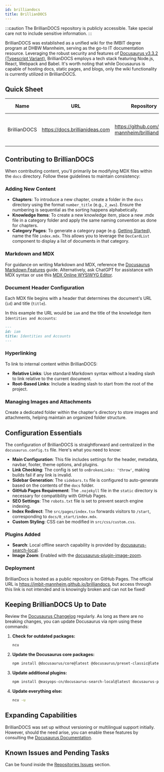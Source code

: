 ```yaml
---
id: brilliandocs
title: BrillianDOCS
---
```


:::caution
The BrillianDOCS repository is publicly accessible. Take special care not to include sensitive information.
:::

BrillianDOCS was established as a unified wiki for the IMBIT degree program at DHBW Mannheim, serving as the go-to IT documentation resource. Leveraging the robust security and features of [Docusaurus v3.3.2 (Typescript Variant)](https://docusaurus.io/docs), BrillianDOCS employs a tech stack featuring Node.js, React, Webpack and Babel. It's worth noting that while Docusaurus is capable of hosting docs, static pages, and blogs, only the wiki functionality is currently utilized in BrillianDOCS.

## Quick Sheet
| Name      | URL           | Repository                  | Tech Stack | Database | CPU Platform | Hosting Location    |
|-----------|---------------|----------------------------|------------|----------|--------------|------------|
| BrillianDOCS | https://docs.brillianideas.com | https://github.com/imbit-mannheim/brilliandocs | Docusaurus, Node.js, React, Webpack, Babel | N/A  | N/A         | GitHub Pages |

## Contributing to BrillianDOCS
When contributing content, you'll primarily be modifying MDX files within the `docs` directory. Follow these guidelines to maintain consistency:

### Adding New Content
- **Chapters**: To introduce a new chapter, create a folder in the `docs` directory using the format `number_title` (e.g., `2_aws`). Ensure the numbering is sequential as the sorting happens alphabetically.
- **Knowledge Items**: To create a new knowledge item, place a new .mdx file in a category folder and apply the same naming convention as done for chapters.
- **Category Pages**: To generate a category page (e.g. [Getting Started](/getting-started)), name the file `index.mdx`. This allows you to leverage the `DocCardList` component to display a list of documents in that category.

### Markdown and MDX
For guidance on writing Markdown and MDX, reference the [Docusaurus Markdown Features](https://docusaurus.io/docs/markdown-features) guide. Alternatively, ask ChatGPT for assistance with MDX syntax or use this [MDX Online WYSIWYG Editor](https://mdxeditor.dev/editor/demo).

### Document Header Configuration
Each MDX file begins with a header that determines the document's URL (`id`) and title (`title`).

In this example the URL would be `iam` and the title of the knowledge item `Identities and Accounts`:
```markdown
---
id: iam
title: Identities and Accounts
---
```

### Hyperlinking
To link to internal content within BrillianDOCS:

- **Relative Links**: Use standard Markdown syntax without a leading slash to link relative to the current document.
- **Root-Based Links**: Include a leading slash to start from the root of the project.

### Managing Images and Attachments
Create a dedicated folder within the chapter's directory to store images and attachments, helping maintain an organized folder structure.

## Configuration Essentials
The configuration of BrillianDOCS is straightforward and centralized in the `docusaurus.config.ts` file. Here's what you need to know:

- **Main Configuration**: This file includes settings for the header, metadata, navbar, footer, theme options, and plugins. 
- **Link Checking**: The config is set to `onBrokenLinks: 'throw'`, making builds fail if any link is invalid.
- **Sidebar Generation**: The `sidebars.ts` file is configured to auto-generate based on the contents of the `docs` folder.
- **GitHub Pages Requirement**: The `.nojekyll` file in the `static` directory is necessary for compatibility with GitHub Pages.
- **SEO Settings**: The `robots.txt` file is set to prevent search engine indexing.
- **Index Redirect**: The `src/pages/index.tsx` forwards visitors to `/start`, corresponding to `docs/0_start/index.mdx`.
- **Custom Styling**: CSS can be modified in `src/css/custom.css`.

### Plugins Added
- **Search**: Local offline search capability is provided by [docusaurus-search-local](https://github.com/easyops-cn/docusaurus-search-local).
- **Image Zoom**: Enabled with the [docusaurus-plugin-image-zoom](https://www.npmjs.com/package/docusaurus-plugin-image-zoom).

### Deployment
BrillianDocs is hosted as a public repository on GitHub Pages. The official URL is https://imbit-mannheim.github.io/brilliandocs, but access through this link is not intended and is knowingly broken and can not be fixed!

## Keeping BrillianDOCS Up to Date
Review the [Docusaurus Changelog](https://github.com/facebook/docusaurus/blob/main/CHANGELOG.md) regularly. As long as there are no breaking changes, you can update Docusaurus via npm using these commands:

1. **Check for outdated packages:**

   ```bash
   ncu
   ```

2. **Update the Docusaurus core packages:**

   ```bash
   npm install @docusaurus/core@latest @docusaurus/preset-classic@latest
   ```

3. **Update additional plugins:**

   ```bash
   npm install @easyops-cn/docusaurus-search-local@latest docusaurus-plugin-image-zoom@latest
   ```
4. **Update everything else:**

   ```bash
   ncu -u
   ```

## Expanding Capabilities

BrillianDOCS was set up without versioning or multilingual support initially. However, should the need arise, you can enable these features by consulting the [Docusaurus Documentation](https://docusaurus.io/docs).

## Known Issues and Pending Tasks
Can be found inside the [Repositories Issues](https://github.com/IMBIT-Mannheim/brilliandocs/issues) section.

